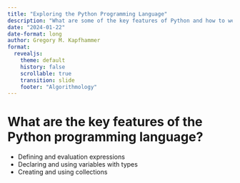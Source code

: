 ```yaml
---
title: "Exploring the Python Programming Language"
description: "What are some of the key features of Python and how to we measure their performance?"
date: "2024-01-22"
date-format: long
author: Gregory M. Kapfhammer
format:
  revealjs:
    theme: default
    history: false
    scrollable: true
    transition: slide
    footer: "Algorithmology"
---
```


# What are the key features of the Python programming language?

- Defining and evaluation expressions
- Declaring and using variables with types
- Creating and using collections
